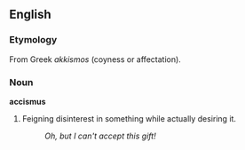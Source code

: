 ==English==

===Etymology===
From Greek ''akkismos'' (coyness or affectation).

===Noun===
'''accismus'''

#Feigning disinterest in something while actually desiring it.
#:''Oh, but I can't accept this gift!''